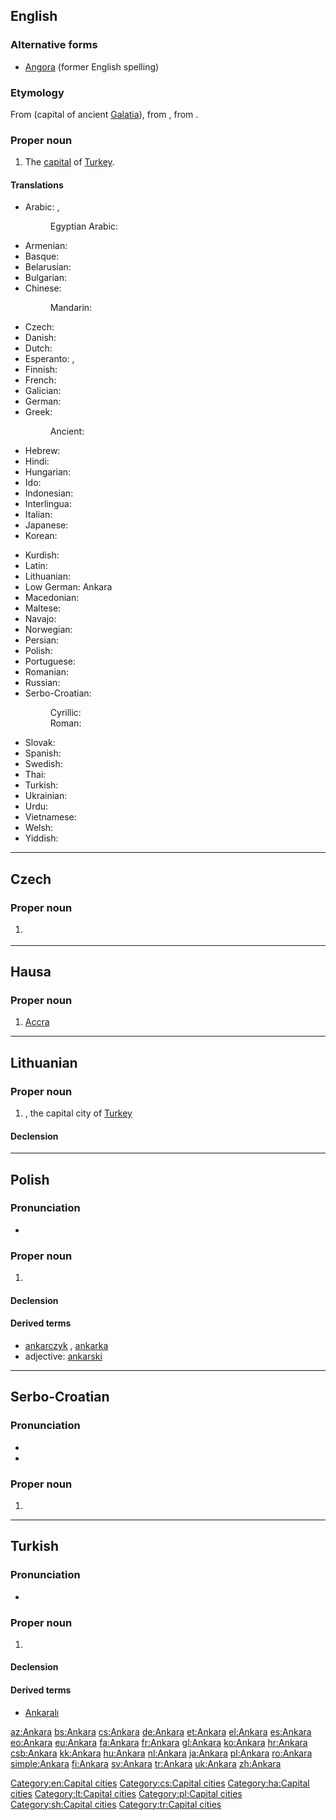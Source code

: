 {{also|ankara}}
==English==
{{wikipedia}}

===Alternative forms===
* [[Angora]] (former English spelling)

===Etymology===
From {{etyl|la}} {{term|Ancyra|lang=la}} (capital of ancient [[Galatia]]), from {{etyl|grc}} {{term|Ἄγκυρα||sc=polytonic|tr=Ankura|lang=grc}}, from {{term|ἄγκυρα||anchor|sc=polytonic|tr=ankura|lang=grc}}.

===Proper noun===
{{en-proper noun}}

# The [[capital]] of [[Turkey]].

====Translations====
{{trans-top|capital of Turkey}}
* Arabic: {{t-|ar|أنقرة|f|tr=ʾanqára}}, {{qualifier|archaic}} {{t-|ar|انكورية|f|tr=ankuriya|sc=Arab}}
*: Egyptian Arabic: {{tø|arz|أنقرة|f|tr=ʔanqara|sc=Arab}}
* Armenian: {{t-|hy|Անկարա|tr=Ankara}}
* Basque: {{t+|eu|Ankara}}
* Belarusian: {{t-|be|Анкара|f|tr=Ankará}}
* Bulgarian: {{t+|bg|Анкара|f|tr=Ankara}}
* Chinese:
*: Mandarin: {{t-|cmn|安卡拉|tr=Ānkǎlā|sc=Hani}}
* Czech: {{t+|cs|Ankara}}
* Danish: {{t-|da|Ankara}}
* Dutch: {{t+|nl|Ankara}}
* Esperanto: {{t+|eo|Ankara}}, {{t-|eo|Ankaro}}
* Finnish: {{t+|fi|Ankara}}
* French: {{t+|fr|Ankara}}
* Galician: {{t+|gl|Ancara}}
* German: {{t+|de|Ankara|n}}
* Greek: {{t+|el|Άγκυρα|f|tr=Ánkyra}}
*: Ancient: {{tø|grc|Ἄγκυρα|f|tr=Ankura|sc=polytonic}}
* Hebrew: {{t-|he|אנקרה|f|tr=Ankara}}
* Hindi: {{t-|hi|अंकारा|tr=aṅkārā}}
* Hungarian: {{t+|hu|Ankara}}
* Ido: {{t-|io|Ankara}}
* Indonesian: {{t-|id|Ankara}}
* Interlingua: {{t-|ia|Ankara}}
* Italian: {{t-|it|Ankara|f}}
* Japanese: {{t-|ja|アンカラ|tr=Ankara}}
* Korean: {{t+|ko|앙카라|tr=Angkara|sc=Hang}}
{{trans-mid}}
* Kurdish: {{t+|ku|Enqere}}
* Latin: {{t+|la|Ancyra|f}}
* Lithuanian: {{t-|lt|Ankara}}
* Low German: Ankara
* Macedonian: {{t-|mk|Анкара|f|tr=Ánkara}}
* Maltese: {{t-|mt|Ankara}}
* Navajo: {{tø|nv|Ankʼawa}}
* Norwegian: {{t-|no|Ankara}}
* Persian: {{t+|fa|آنکارا|tr=Ankara}}
* Polish: {{t+|pl|Ankara|f}}
* Portuguese: {{t-|pt|Ancara|f}}
* Romanian: {{t+|ro|Ankara}}
* Russian: {{t+|ru|Анкара|f|tr=Ankará}}
* Serbo-Croatian:
*: Cyrillic: {{t-|sh|Анкара|f|sc=Cyrl}}
*: Roman: {{t-|sh|Ankara|f}}
* Slovak: {{t-|sk|Ankara|f}}
* Spanish: {{t+|es|Angora|f}}
* Swedish: {{t+|sv|Ankara}}
* Thai: {{t-|th|อังการา|tr=angkaaraa}}
* Turkish: {{t+|tr|Ankara}}
* Ukrainian: {{t-|uk|Анкара|f|tr=Ankará}}
* Urdu: {{t-|ur|انقرہ|tr=}}
* Vietnamese: {{t-|vi|Ankara}}
* Welsh: {{t-|cy|Ankara}}
* Yiddish: {{t-|yi|אנקארא|n|tr=Ankara|sc=Hebr}}
{{trans-bottom}}

[[Category:en:Capital cities]]

----

==Czech==

===Proper noun===
{{cs-proper noun|g=f}}

# {{l|en|Ankara}} {{gloss|the capital of Turkey}}

[[Category:cs:Capital cities]]

----

==Hausa==

===Proper noun===
{{head|ha|proper noun|g=f|head=Ànkàr̃à}}

# [[Accra]]

[[Category:ha:Capital cities]]

----

==Lithuanian==
{{wikipedia|lang=lt}}

===Proper noun===
{{lt-proper noun|f}}

# {{l|en|Ankara}}, the capital city of [[Turkey]]

====Declension====
{{lt-noun-f-a-unc|Ankar}}

[[Category:lt:Capital cities]]

----

==Polish==

===Pronunciation===
* {{audio|Pl-Ankara.ogg|audio}}

===Proper noun===
{{head|pl|proper noun|g=f}}

# {{l|en|Ankara}}

====Declension====
{{pl-decl-noun-sing
|Ankara
|Ankary
|Ankarze
|Ankarę
|Ankarą
|Ankarze
|Ankaro
}}

====Derived terms====
* [[ankarczyk]] {{m}}, [[ankarka]] {{f}}
* adjective: [[ankarski]]

[[Category:pl:Capital cities]]

----

==Serbo-Croatian==

===Pronunciation===
* {{IPA|/ǎnkara/|lang=sh}}
* {{hyphenation|An|ka|ra}}

===Proper noun===
{{sh-proper noun|g=f|head=Ànkara|r|Анкара|А̀нкара}}

# {{l|en|Ankara}}

[[Category:sh:Capital cities]]

----

==Turkish==
{{wikipedia|lang=tr}}

===Pronunciation===
* {{IPA|[ˈɑn.kɑ.ɾɑ]|lang=tr}}

===Proper noun===
{{head|tr|proper noun}}

# {{l|en|Ankara}}

====Declension====
{{tr-prop-v-aı}}
{{tr-poss-prop-v-aı}}

====Derived terms====
* [[Ankaralı]]

[[Category:tr:Capital cities]]

[[az:Ankara]]
[[bs:Ankara]]
[[cs:Ankara]]
[[de:Ankara]]
[[et:Ankara]]
[[el:Ankara]]
[[es:Ankara]]
[[eo:Ankara]]
[[eu:Ankara]]
[[fa:Ankara]]
[[fr:Ankara]]
[[gl:Ankara]]
[[ko:Ankara]]
[[hr:Ankara]]
[[csb:Ankara]]
[[kk:Ankara]]
[[hu:Ankara]]
[[nl:Ankara]]
[[ja:Ankara]]
[[pl:Ankara]]
[[ro:Ankara]]
[[simple:Ankara]]
[[fi:Ankara]]
[[sv:Ankara]]
[[tr:Ankara]]
[[uk:Ankara]]
[[zh:Ankara]]